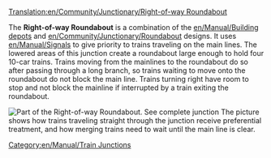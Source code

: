 [[Translation:en/Community/Junctionary/Right-of-way Roundabout]]
{{en/Community/Junctionary/Navigation}}

The '''Right-of-way Roundabout''' is a combination of the [[en/Manual/Building depots]] and [[en/Community/Junctionary/Roundabout]] designs.  It uses [[en/Manual/Signals]] to give priority to trains traveling on the main lines.  The lowered areas of this junction create a roundabout large enough to hold four 10-car trains. Trains moving from the mainlines to the roundabout do so after passing through a long branch, so trains waiting to move onto the roundabout do not block the main line. Trains turning right have room to stop and not block the mainline if interrupted by a train exiting the roundabout.

[[File:en/Community/Junctionary/AdvancedMain4WaySmall.png|none|frame|Part of the Right-of-way Roundabout. [[File:en/Community/Junctionary/AdvancedMain4Way.png|See complete junction]]]]
The picture shows how trains traveling straight through the junction receive preferential treatment, and how merging trains need to wait until the main line is clear.

{{en/Community/Junctionary/Junction Criteria|Expensive|4|1|0|2|1|1|1|0|1|1|2||Broken down trains affect one line or all left turns.|
*Very high capacity.
*Traffic jams unlikely but possible (left turns).
*Trains can use the junction to make a U-turn.
*Requires a large area, 22 x 22. (220 extra square tiles used)
*Maximum signal distance: 8
}}

[[Category:en/Manual/Train Junctions]]